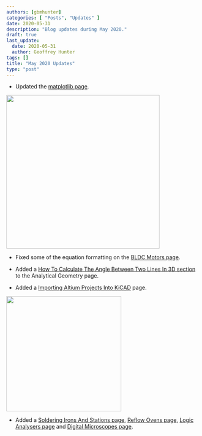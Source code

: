 ```yaml
---
authors: [gbmhunter]
categories: [ "Posts", "Updates" ]
date: 2020-05-31
description: "Blog updates during May 2020."
draft: true
last_update:
  date: 2020-05-31
  author: Geoffrey Hunter
tags: []
title: "May 2020 Updates"
type: "post"
---
```



* Updated the [matplotlib page](/programming/languages/python/matplotlib).



<Image src={matplotlib_two_y_axis_example} width="400px"></Image>

* Fixed some of the equation formatting on the [BLDC Motors page](/electronics/circuit-design/bldc-motor-control).

* Added a [How To Calculate The Angle Between Two Lines In 3D section](/mathematics/geometry/analytical-geometry#how-to-calculate-the-angle-between-two-lines-in-3d) to the Analytical Geometry page.

* Added a [Importing Altium Projects Into KiCAD](/electronics/general/kicad/importing-altium-projects-into-kicad) page.



<Image src={kicad_logo} width="300px"></Image>

* Added a [Soldering Irons And Stations page](/electronics/tools/soldering-irons-and-stations), [Reflow Ovens page](/electronics/tools/reflow-ovens), [Logic Analysers page](/electronics/tools/logic-analyzers) and [Digital Microscopes page](/electronics/tools/digital-microscopes).